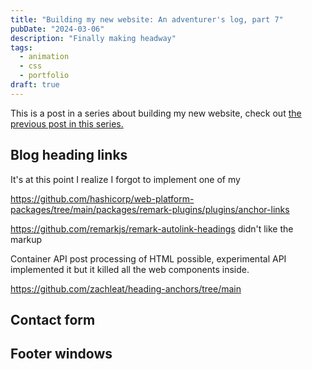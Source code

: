 ```yaml
---
title: "Building my new website: An adventurer's log, part 7"
pubDate: "2024-03-06"
description: "Finally making headway"
tags:
  - animation
  - css
  - portfolio
draft: true
---
```



This is a post in a series about building my new website, check out [the previous post in this series.](/blog/building-my-new-website-part-4/)

## Blog heading links

It's at this point I realize I forgot to implement one of my

https://github.com/hashicorp/web-platform-packages/tree/main/packages/remark-plugins/plugins/anchor-links

https://github.com/remarkjs/remark-autolink-headings
didn't like the markup

Container API post processing of HTML possible, experimental API
implemented it but it killed all the web components inside.

https://github.com/zachleat/heading-anchors/tree/main

## Contact form

## Footer windows

